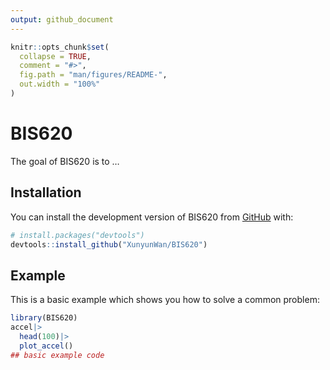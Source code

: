 ```yaml
---
output: github_document
---
```


<!-- README.md is generated from README.Rmd. Please edit that file -->

```r
knitr::opts_chunk$set(
  collapse = TRUE,
  comment = "#>",
  fig.path = "man/figures/README-",
  out.width = "100%"
)
```

# BIS620

<!-- badges: start -->
<!-- badges: end -->

The goal of BIS620 is to ...

## Installation

You can install the development version of BIS620 from [GitHub](https://github.com/) with:

``` r
# install.packages("devtools")
devtools::install_github("XunyunWan/BIS620")
```

## Example

This is a basic example which shows you how to solve a common problem:

```r
library(BIS620)
accel|>
  head(100)|>
  plot_accel()
## basic example code
```
